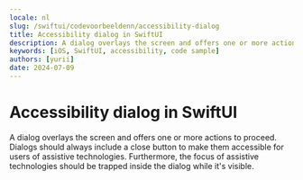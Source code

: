 ```yaml
---
locale: nl
slug: /swiftui/codevoorbeeldenn/accessibility-dialog
title: Accessibility dialog in SwiftUI
description: A dialog overlays the screen and offers one or more actions to proceed.
keywords: [iOS, SwiftUI, accessibility, code sample]
authors: [yurii]
date: 2024-07-09
---
```


# Accessibility dialog in SwiftUI

A dialog overlays the screen and offers one or more actions to proceed. Dialogs should always include a close button to make them accessible for users of assistive technologies. Furthermore, the focus of assistive technologies should be trapped inside the dialog while it's visible.

<CodeSample id="accessibility-dialog" platform="swiftui" locale="nl"/>
